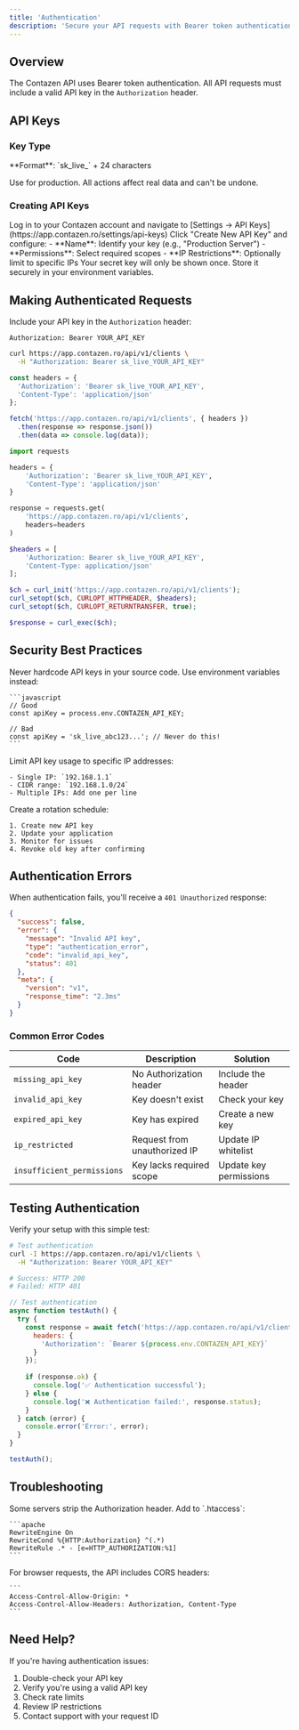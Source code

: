 ```yaml
---
title: 'Authentication'
description: 'Secure your API requests with Bearer token authentication'
---
```


## Overview

The Contazen API uses Bearer token authentication. All API requests must include a valid API key in the `Authorization` header.

## API Keys

### Key Type

<Card title="Live Keys" icon="circle-check">
  **Format**: `sk_live_` + 24 characters
  
  Use for production. All actions affect real data and can't be undone.
</Card>

### Creating API Keys

<Steps>
  <Step title="Access API Settings">
    Log in to your Contazen account and navigate to [Settings → API Keys](https://app.contazen.ro/settings/api-keys)
  </Step>
  <Step title="Create New Key">
    Click "Create New API Key" and configure:
    - **Name**: Identify your key (e.g., "Production Server")
    - **Permissions**: Select required scopes
    - **IP Restrictions**: Optionally limit to specific IPs
  </Step>
  <Step title="Copy Your Key">
    <Warning>
      Your secret key will only be shown once. Store it securely in your environment variables.
    </Warning>
  </Step>
</Steps>

## Making Authenticated Requests

Include your API key in the `Authorization` header:

```
Authorization: Bearer YOUR_API_KEY
```

<CodeGroup>

```bash cURL
curl https://app.contazen.ro/api/v1/clients \
  -H "Authorization: Bearer sk_live_YOUR_API_KEY"
```

```javascript JavaScript
const headers = {
  'Authorization': 'Bearer sk_live_YOUR_API_KEY',
  'Content-Type': 'application/json'
};

fetch('https://app.contazen.ro/api/v1/clients', { headers })
  .then(response => response.json())
  .then(data => console.log(data));
```

```python Python
import requests

headers = {
    'Authorization': 'Bearer sk_live_YOUR_API_KEY',
    'Content-Type': 'application/json'
}

response = requests.get(
    'https://app.contazen.ro/api/v1/clients',
    headers=headers
)
```

```php PHP
$headers = [
    'Authorization: Bearer sk_live_YOUR_API_KEY',
    'Content-Type: application/json'
];

$ch = curl_init('https://app.contazen.ro/api/v1/clients');
curl_setopt($ch, CURLOPT_HTTPHEADER, $headers);
curl_setopt($ch, CURLOPT_RETURNTRANSFER, true);

$response = curl_exec($ch);
```

</CodeGroup>

## Security Best Practices

<AccordionGroup>
  <Accordion title="Use Environment Variables" icon="shield-keyhole">
    Never hardcode API keys in your source code. Use environment variables instead:
    
    ```javascript
    // Good
    const apiKey = process.env.CONTAZEN_API_KEY;
    
    // Bad
    const apiKey = 'sk_live_abc123...'; // Never do this!
    ```
  </Accordion>
  
  <Accordion title="Implement IP Restrictions" icon="location-crosshairs">
    Limit API key usage to specific IP addresses:
    
    - Single IP: `192.168.1.1`
    - CIDR range: `192.168.1.0/24`
    - Multiple IPs: Add one per line
  </Accordion>
  
  <Accordion title="Rotate Keys Regularly" icon="arrows-rotate">
    Create a rotation schedule:
    
    1. Create new API key
    2. Update your application
    3. Monitor for issues
    4. Revoke old key after confirming
  </Accordion>
  
</AccordionGroup>

## Authentication Errors

When authentication fails, you'll receive a `401 Unauthorized` response:

```json
{
  "success": false,
  "error": {
    "message": "Invalid API key",
    "type": "authentication_error",
    "code": "invalid_api_key",
    "status": 401
  },
  "meta": {
    "version": "v1",
    "response_time": "2.3ms"
  }
}
```

### Common Error Codes

| Code | Description | Solution |
|------|-------------|----------|
| `missing_api_key` | No Authorization header | Include the header |
| `invalid_api_key` | Key doesn't exist | Check your key |
| `expired_api_key` | Key has expired | Create a new key |
| `ip_restricted` | Request from unauthorized IP | Update IP whitelist |
| `insufficient_permissions` | Key lacks required scope | Update key permissions |

## Testing Authentication

Verify your setup with this simple test:

<CodeGroup>

```bash cURL
# Test authentication
curl -I https://app.contazen.ro/api/v1/clients \
  -H "Authorization: Bearer YOUR_API_KEY"

# Success: HTTP 200
# Failed: HTTP 401
```

```javascript Node.js
// Test authentication
async function testAuth() {
  try {
    const response = await fetch('https://app.contazen.ro/api/v1/clients', {
      headers: {
        'Authorization': `Bearer ${process.env.CONTAZEN_API_KEY}`
      }
    });
    
    if (response.ok) {
      console.log('✅ Authentication successful');
    } else {
      console.log('❌ Authentication failed:', response.status);
    }
  } catch (error) {
    console.error('Error:', error);
  }
}

testAuth();
```

</CodeGroup>

## Troubleshooting

<AccordionGroup>
  <Accordion title="Headers Not Received" icon="triangle-exclamation">
    Some servers strip the Authorization header. Add to `.htaccess`:
    
    ```apache
    RewriteEngine On
    RewriteCond %{HTTP:Authorization} ^(.*)
    RewriteRule .* - [e=HTTP_AUTHORIZATION:%1]
    ```
  </Accordion>
  
  <Accordion title="CORS Issues" icon="globe">
    For browser requests, the API includes CORS headers:
    
    ```
    Access-Control-Allow-Origin: *
    Access-Control-Allow-Headers: Authorization, Content-Type
    ```
  </Accordion>
</AccordionGroup>

## Need Help?

If you're having authentication issues:

1. Double-check your API key
2. Verify you're using a valid API key
3. Check rate limits
4. Review IP restrictions
5. Contact support with your request ID